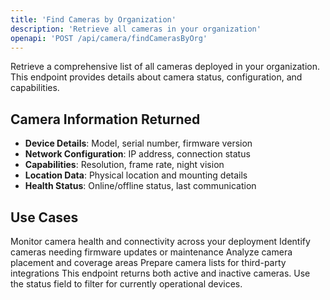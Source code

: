 ```yaml
---
title: 'Find Cameras by Organization'
description: 'Retrieve all cameras in your organization'
openapi: 'POST /api/camera/findCamerasByOrg'
---
```


Retrieve a comprehensive list of all cameras deployed in your organization. This endpoint provides details about camera status, configuration, and capabilities.

## Camera Information Returned

- **Device Details**: Model, serial number, firmware version
- **Network Configuration**: IP address, connection status
- **Capabilities**: Resolution, frame rate, night vision
- **Location Data**: Physical location and mounting details
- **Health Status**: Online/offline status, last communication

## Use Cases

<CardGroup cols={2}>
<Card title="System Monitoring" icon="monitor">
Monitor camera health and connectivity across your deployment
</Card>

<Card title="Maintenance Planning" icon="wrench">
Identify cameras needing firmware updates or maintenance
</Card>

<Card title="Coverage Analysis" icon="map">
Analyze camera placement and coverage areas
</Card>

<Card title="Integration Setup" icon="plug">
Prepare camera lists for third-party integrations
</Card>
</CardGroup>

<Note>
This endpoint returns both active and inactive cameras. Use the status field to filter for currently operational devices.
</Note>